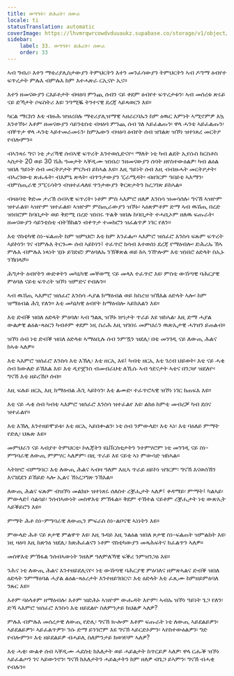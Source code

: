 ```yaml
---
title: ውግዓት፣ ድሕረት፣ ሰውራ
locale: ti
statusTranslation: automatic
coverImage: https://lhvmrqwrcowdvduuaukz.supabase.co/storage/v1/object/public/strapi-uploads/small_cover-educacion-fundamental.webp-2d51a7828a2b1309555be27f7e2a61a0.webp
sidebar:
    label: 33. ውግዓት፣ ድሕረት፣ ሰውራ
    order: 33
---
```

ኣብ ግብሪ፡ እተን ማቴሪያሊስታውያን ትምህርትን እተን መንፈሳውያን ትምህርትን ኣብ ዶግማ ዕብየተ ፍጥረታት ምሉእ ብምሉእ ከም እተሓጽራ ርኢናዮ ኢና።

እተን ዘመናውያን ርእይቶታት ብዛዕባ ምንጪ ሰብን ናይ ቀደም ዕብየተ ፍጥረታቱን፡ ኣብ መሰረቱ ጽሩይ ናይ ድኻታት ሶፍስትሪ እዩ፡ ንዓሚቘ ትንተናዊ ደረጃ ኣይጻወርን እዩ።

ካርል ማርክን እቲ ብዙሕ ዝዝረበሉ ማቴሪያሊዝማዊ ኣዘራርባኡን ከም ዕዉር እምነት ኣሚኖምዎ እኳ እንተኾኑ፡ እቶም ዘመናውያን ሳይንቲስቲ ብዛዕባ ምንጪ ሰብ ገለ ኣይፈልጡን፡ ዋላ ሓንቲ ኣይፈልጡን፡ ብቐጥታ ዋላ ሓንቲ ኣይተመራመሩን፡ ከምኡውን ብዛዕባ ዕብየት ሰብ ዝገልጽ ዝኾነ ዝተነጸረ መርትዖ የብሎምን።

ብኣንጻሩ ግና፡ ነቲ ታሪኻዊ ሰብኣዊ ፍጥረት እንተወሲድናዮ፡ ማለት ነቲ ካብ ልደት ኢየሱስ ክርስቶስ ኣስታት 20 ወይ 30 ሽሕ ዓመታት ኣቐዲሙ ዝነበረ፡ ንዘመናውያን ሰባት ዘየስተውዕልዎ፡ ካብ ልዕል ዝበለ ዓይነት ሰብ መርትዖታት ምርካብ ይከኣል እዩ። እዚ ዓይነት ሰብ እዚ ብብዙሓት መርትዖታት፡ ብኣረገውቲ ጽሑፋት፡ ብእምኒ ጽላት፡ ብጥንታውያን ፒራሚዳት፡ ብዘገርም ዓበይቲ ኣእማን፡ ብምስጢራዊ ፓፒሩሳትን ብዝተፈላለዩ ጥንታውያን ቅርጽታትን ክረጋገጽ ይከኣል።

ብዛዕባቲ ቅድመ ታሪኽ ሰብኣዊ ፍጥረት፡ ነቶም ምስ ኣእምሮ ዘለዎ እንስሳ ዝመሳሰሉ፡ ግናኸ ኣዝዮም ዝተፈልዩ፡ ኣዝዮም ዝተፈልዩ፡ ኣዝዮም ምስጢራውያን ዝኾኑ፡ ኣዕጽምቶም ድማ ኣብ ዉሽጢ በረድ ዝነበሮም ከባቢታት ወይ ቅድሚ በረድ ዝነበሩ ጥልቅ ዝበሉ ከባቢታት ተሓቢኦም ዘለዉ ፍጡራት፡ ዘመናውያን ሳይንቲስቲ ብትኽክልን ብቀጥታ ተመክሮን ዝፈልጥዎ ነገር የለን።

እቲ ኖስቲካዊ ስነ-ፍልጠት ከም ዝምህሮ፡ እቲ ከም እንፈልጦ ኣእምሮ ዝሰፈሮ እንስሳ ፍጹም ፍጥረት ኣይኮነን፡ ገና ብምሉእ ትርጉሙ ሰብ ኣይኮነን፤ ተፈጥሮ ክሳብ እተወሰነ ደረጃ የማዕብሎ፡ ድሕሪኡ ኸኣ ምሉእ ብምሉእ ነጻነት ሂቡ ይገድፎ፡ ምዕባለኡ ንኽቕጽል ወይ ከኣ ንዅሎም እቲ ዝነበሮ ዕድላት ስኢኑ ንኽበላሾ።

ሕግታት ዕብየትን ውድቀትን መካኒካዊ መቐወሚ ናይ መላእ ተፈጥሮ እዩ፡ ምስቲ ውሽጣዊ ባሕርያዊ ምዕባለ ናይቲ ፍጥረት ዝኾነ ዝምድና የብሉን።

ኣብ ዉሽጢ ኣእምሮ ዝሰፈሮ እንስሳ ሓያል ክማዕብል ወይ ክስረዝ ዝኽእል ዕድላት ኣሎ፡ ከም ዝማዕብል ሕጊ የለን። እቲ መካኒካዊ ዕብየት ከማዕብሎ ኣይክእልን እዩ።

እቲ ድብቕ ዝበለ ዕድላት ምዕባለ፡ ኣብ ግልጺ ዝኾኑ ኵነታት ጥራይ እዩ ዝከኣል፡ እዚ ድማ ሓያል ውልቃዊ ልዕል-ጻዕርን ካብቶም ቀደም ነዚ ስራሕ እዚ ዝገበሩ መምህራን ዉጽኢታዊ ሓገዝን ይጠልብ።

ዝኾነ ሰብ ነቲ ድብቕ ዝበለ ዕድላቱ ኣማዕቢሉ ሰብ ንምዃን ዝደሊ፡ በቲ መንገዲ ናይ ለውጢ ሕልና ክኣቱ ኣለዎ።

እቲ ኣእምሮ ዝሰፈሮ እንስሳ እቲ እኽሊ፡ እቲ ዘርኢ እዩ፤ ካብቲ ዘርኢ እቲ ገረብ ህይወት፡ እቲ ናይ ሓቂ ሰብ ክውለድ ይኽእል እዩ፡ እቲ ዲዮጀንስ ብመብራህቲ ለኺሱ ኣብ ጎደናታት ኣቴና በንጋሆ ዝደለዮ፡ ግናኸ እቲ ዘይረኸቦ ሰብ።

እዚ ፍሉይ ዘርኢ እዚ ክማዕብል ሕጊ ኣይኮነን፡ እቲ ልሙድ፡ ተፈጥሮኣዊ ዝኾነ ነገር ክጠፍእ እዩ።

እቲ ናይ ሓቂ ሰብ ካብቲ ኣእምሮ ዝሰፈሮ እንስሳ ዝተፈልየ እዩ፡ ልክዕ ከምቲ መብረቓ ካብ ደበና ዝተፈልየ።

እቲ እኽሊ እንተዘይሞይቱ፡ እቲ ዘርኢ ኣይበቊልን፡ ነቲ ሰብ ንምውላድ፡ እቲ ኣነ፡ እቲ ባዕለይ ምማት የድሊ፡ ህጹጽ እዩ።

መምህራን ናይ ኣብያተ ትምህርቲ፡ ኮሌጃትን ዩኒቨርስቲታትን ንተምሃሮም ነቲ መንገዲ ናይ ስነ-ምግባራዊ ለውጢ ምምሃር ኣለዎም፡ በዚ ጥራይ እዩ ናይቲ ኣነ ምውሳድ ዝከኣል።

ኣትኵሮ ብምግባር፡ እቲ ለውጢ ሕልና ኣብዛ ዓለም እዚኣ ጥራይ ዘይኮነ ዝገርም፡ ግናኸ እናወሰኸን እናገደደን ይኸይድ ኣሎ ኢልና ኸነረጋግጽ ንኽእል።

ለውጢ ሕልና ፍጹም ብዝኾነ መልክዑ ዝተነጸሩ ሰለስተ ረቛሒታት ኣለዎ፤ ቀዳማይ፡ ምማት፤ ካልኣይ፡ ምውላድ፤ ሳልሳይ፡ ንሰብኣውነት መስዋእቲ ምኽፋል። ቅደም ተኸተል ናይቶም ረቛሒታት ነቲ ውጽኢት ኣይቕይሮን እዩ።

ምማት ሕቶ ስነ-ምግባራዊ ለውጢን ምፍራስ ስነ-ልቦናዊ ኣነነትን እዩ።

ምውላድ ሕቶ ናይ ጾታዊ ምልዋጥ እዩ፡ እዚ ጉዳይ እዚ ንልዕል ዝበለ ጾታዊ ስነ-ፍልጠት ዝምልከት እዩ፡ ነዚ ዛዕባ እዚ ከጽንዕ ዝደሊ፡ ክጽሕፈልናን ነቶም ኖስቲካውያን መጻሕፍትና ክፈልጥን ኣለዎ።

መስዋእቲ ምኽፋል ንሰብኣውነት ንዘለዎ ዓለምለኻዊ ፍቕሪ ንምዝንጋዕ እዩ።

ንሕና ነቲ ለውጢ ሕልና እንተዘይደሊናዮ፡ ነቲ ውሽጣዊ ባሕርያዊ ምዕባለና ዘምጽኣልና ድብቕ ዝበለ ዕድላት ንምማዕባል ሓያል ልዕል-ጻዕሪታት እንተዘይገበርና፡ እቲ ዕድላት እቲ ፈጺሙ ከምዘይምዕባለ ንጹር እዩ።

እቶም ባዕላቶም ዘማዕብሉ፡ እቶም ዝድሕኑ ኣዝዮም ውሑዳት እዮም፡ ኣብኡ ዝኾነ ዓይነት ጌጋ የለን፡ ድኻ ኣእምሮ ዝሰፈሮ እንስሳ እቲ ዘይደልዮ ስለምንታይ ክህልዎ ኣለዎ?

ምሉእ ብምሉእ መሰረታዊ ለውጢ የድሊ፡ ግናኸ ኲሎም እቶም ፍጡራት ነቲ ለውጢ ኣይደልይዎን፡ ኣይደልይዎን፡ ኣይፈልጥዎን፡ ንሱ ድማ ይንገሮም እዩ ግናኸ ኣይርድኦምን፡ ኣየስተውዕልዎን፡ ግድ የብሎምን። እቲ ዘይደልይዎ ብሓይሊ ስለምንታይ ክወሃቦም ኣለዎ?

እቲ ሓቂ፡ ውልቀ ሰብ ኣቐዲሙ ሓደስቲ ክእለታት ወይ ሓይልታት ከጥርይዎ ኣለዎ፡ ዋላ ርሑቕ ዝኾነ ኣይፈልጦን ገና ኣይውንኖን፡ ግናኸ ክእለታትን ሓይልታትን ከም ዘለዎ ብጌጋ ይኣምን፡ ግናኸ ብሓቂ የብሉን።

